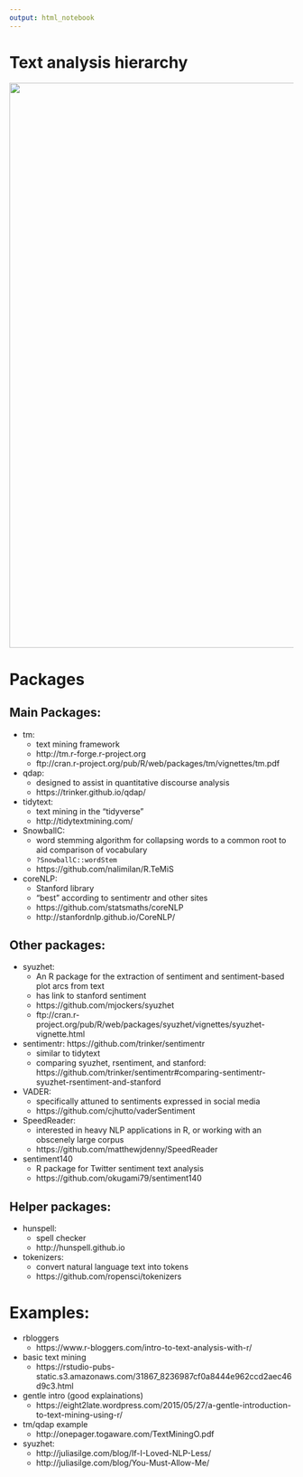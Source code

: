 ```yaml
---
output: html_notebook
---
```


# Text analysis hierarchy

<img src="sentiment_analysis.jpg" width="1000px" />

# Packages

## Main Packages:

* tm: 
    * text mining framework
    * http://tm.r-forge.r-project.org    
    * ftp://cran.r-project.org/pub/R/web/packages/tm/vignettes/tm.pdf
* qdap:
    * designed to assist in quantitative discourse analysis
    * https://trinker.github.io/qdap/
* tidytext: 
    * text mining in the "tidyverse"
    * http://tidytextmining.com/
* SnowballC: 
    * word stemming algorithm for collapsing words to a common root to aid comparison of vocabulary
    * `?SnowballC::wordStem`
    * https://github.com/nalimilan/R.TeMiS
* coreNLP:
    * Stanford library
    * "best" according to sentimentr and other sites
    * https://github.com/statsmaths/coreNLP
    * http://stanfordnlp.github.io/CoreNLP/


## Other packages:

* syuzhet: 
    * An R package for the extraction of sentiment and sentiment-based plot arcs from text
    * has link to stanford sentiment
    * https://github.com/mjockers/syuzhet
    * ftp://cran.r-project.org/pub/R/web/packages/syuzhet/vignettes/syuzhet-vignette.html
* sentimentr: https://github.com/trinker/sentimentr
    * similar to tidytext
    * comparing syuzhet, rsentiment, and stanford: https://github.com/trinker/sentimentr#comparing-sentimentr-syuzhet-rsentiment-and-stanford
* VADER:
    * specifically attuned to sentiments expressed in social media
    * https://github.com/cjhutto/vaderSentiment
* SpeedReader:
    * interested in heavy NLP applications in R, or working with an obscenely large corpus
    * https://github.com/matthewjdenny/SpeedReader
* sentiment140
    * R package for Twitter sentiment text analysis
    * https://github.com/okugami79/sentiment140
    

## Helper packages:

* hunspell: 
    * spell checker
    * http://hunspell.github.io
* tokenizers:
    * convert natural language text into tokens
    * https://github.com/ropensci/tokenizers


# Examples:

* rbloggers
    * https://www.r-bloggers.com/intro-to-text-analysis-with-r/
* basic text mining
    * https://rstudio-pubs-static.s3.amazonaws.com/31867_8236987cf0a8444e962ccd2aec46d9c3.html
* gentle intro (good explainations)
    * https://eight2late.wordpress.com/2015/05/27/a-gentle-introduction-to-text-mining-using-r/
* tm/qdap example
    * http://onepager.togaware.com/TextMiningO.pdf
* syuzhet:
    * http://juliasilge.com/blog/If-I-Loved-NLP-Less/
    * http://juliasilge.com/blog/You-Must-Allow-Me/
    


<!-- Add a new chunk by clicking the *Insert Chunk* button on the toolbar or by pressing *Cmd+Option+I*. -->

<!-- When you save the notebook, an HTML file containing the code and output will be saved alongside it (click the *Preview* button or press *Cmd+Shift+K* to preview the HTML file). -->
